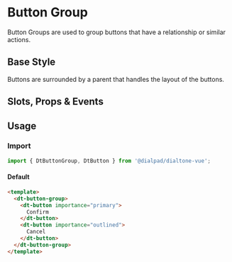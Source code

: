 
<Meta of={ButtonGroupStories}/>

# Button Group

<Subtitle>
  Button Groups are used to group buttons that have a relationship or similar actions.
</Subtitle>

## Base Style

Buttons are surrounded by a parent that handles the layout of the buttons.

<Canvas>
  <Story id="components-button-group--default" />
</Canvas>

## Slots, Props & Events

<Controls />

## Usage

### Import

```jsx
import { DtButtonGroup, DtButton } from '@dialpad/dialtone-vue';
```

#### Default

```html
<template>
  <dt-button-group>
    <dt-button importance="primary">
      Confirm
    </dt-button>
    <dt-button importance="outlined">
      Cancel
    </dt-button>
  </dt-button-group>
</template>
```
